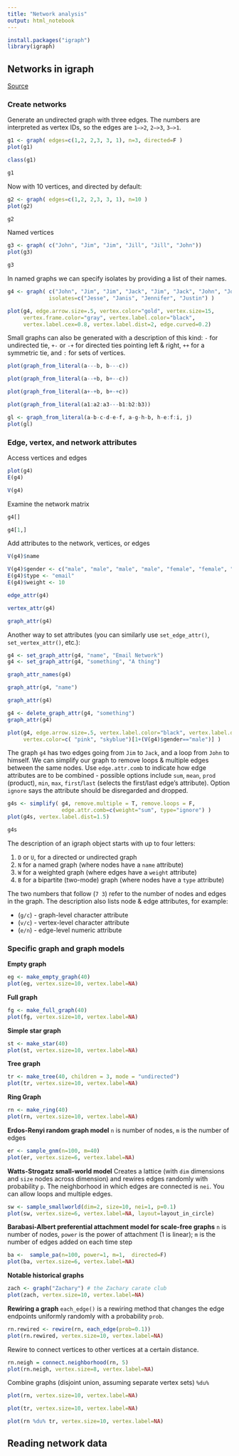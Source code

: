 ```yaml
---
title: "Network analysis"
output: html_notebook
---
```


```r
install.packages("igraph")
library(igraph) 
```

## Networks in igraph
[Source](http://kateto.net/ruworkshop#1_introduction_to_r)

### Create networks

Generate an undirected graph with three edges. The numbers are interpreted as vertex IDs, so the edges are `1–>2`, `2–>3`, `3–>1`.

```r
g1 <- graph( edges=c(1,2, 2,3, 3, 1), n=3, directed=F ) 
plot(g1)
```
```r
class(g1)
```

```r
g1
```

Now with 10 vertices, and directed by default:

```r
g2 <- graph( edges=c(1,2, 2,3, 3, 1), n=10 )
plot(g2)
```

```r
g2
```

Named vertices

```r
g3 <- graph( c("John", "Jim", "Jim", "Jill", "Jill", "John")) 
plot(g3)
```

```r
g3
```

In named graphs we can specify isolates by providing a list of their names.

```r
g4 <- graph( c("John", "Jim", "Jim", "Jack", "Jim", "Jack", "John", "John"), 
             isolates=c("Jesse", "Janis", "Jennifer", "Justin") )  

plot(g4, edge.arrow.size=.5, vertex.color="gold", vertex.size=15, 
     vertex.frame.color="gray", vertex.label.color="black", 
     vertex.label.cex=0.8, vertex.label.dist=2, edge.curved=0.2) 
```

Small graphs can also be generated with a description of this kind: `-` for undirected tie, `+-` or `-+` for directed ties pointing left & right, `++` for a symmetric tie, and `:` for sets of vertices.

```r
plot(graph_from_literal(a---b, b---c))
```

```r
plot(graph_from_literal(a--+b, b+--c))
```

```r
plot(graph_from_literal(a+-+b, b+-+c)) 
```

```r
plot(graph_from_literal(a1:a2:a3---b1:b2:b3))
```

```r
gl <- graph_from_literal(a-b-c-d-e-f, a-g-h-b, h-e:f:i, j)
plot(gl)
```

### Edge, vertex, and network attributes

Access vertices and edges

```r
plot(g4)
E(g4)
```

```r
V(g4)
```

Examine the network matrix
```r
g4[]
```

```r
g4[1,]
```

Add attributes to the network, vertices, or edges

```r
V(g4)$name
```

```r
V(g4)$gender <- c("male", "male", "male", "male", "female", "female", "male")
E(g4)$type <- "email" 
E(g4)$weight <- 10

edge_attr(g4)
```

```r
vertex_attr(g4)
```

```r
graph_attr(g4)
```

Another way to set attributes (you can similarly use `set_edge_attr()`, `set_vertex_attr()`, etc.):
```r
g4 <- set_graph_attr(g4, "name", "Email Network")
g4 <- set_graph_attr(g4, "something", "A thing")

graph_attr_names(g4)
```

```r
graph_attr(g4, "name")
```

```r
graph_attr(g4)
```

```r
g4 <- delete_graph_attr(g4, "something")
graph_attr(g4)
```

```r
plot(g4, edge.arrow.size=.5, vertex.label.color="black", vertex.label.dist=1.5,
     vertex.color=c( "pink", "skyblue")[1+(V(g4)$gender=="male")] ) 
```

The graph `g4` has two edges going from `Jim` to `Jack`, and a loop from `John` to himself. We can simplify our graph to remove loops & multiple edges between the same nodes. Use `edge.attr.comb` to indicate how edge attributes are to be combined - possible options include `sum`, `mean`, `prod` (product), `min`, `max`, `first`/`last` (selects the first/last edge’s attribute). Option `ignore` says the attribute should be disregarded and dropped.

```r
g4s <- simplify( g4, remove.multiple = T, remove.loops = F, 
                 edge.attr.comb=c(weight="sum", type="ignore") )
plot(g4s, vertex.label.dist=1.5)
```

```r
g4s
```

The description of an igraph object starts with up to four letters:

1. `D` or `U`, for a directed or undirected graph
2. `N` for a named graph (where nodes have a `name` attribute)
3. `W` for a weighted graph (where edges have a `weight` attribute)
4. `B` for a bipartite (two-mode) graph (where nodes have a `type` attribute)

The two numbers that follow (`7 3`) refer to the number of nodes and edges in the graph. The description also lists node & edge attributes, for example:

* (`g/c`) - graph-level character attribute
* (`v/c`) - vertex-level character attribute
* (`e/n`) - edge-level numeric attribute

### Specific graph and graph models 

**Empty graph**
```r
eg <- make_empty_graph(40)
plot(eg, vertex.size=10, vertex.label=NA)
```

**Full graph**
```r
fg <- make_full_graph(40)
plot(fg, vertex.size=10, vertex.label=NA)
```

**Simple star graph**
```r
st <- make_star(40)
plot(st, vertex.size=10, vertex.label=NA) 
```

**Tree graph**
```r
tr <- make_tree(40, children = 3, mode = "undirected")
plot(tr, vertex.size=10, vertex.label=NA) 
```

**Ring Graph**
```r
rn <- make_ring(40)
plot(rn, vertex.size=10, vertex.label=NA)
```

**Erdos-Renyi random graph model**
`n` is number of nodes, `m` is the number of edges
```r
er <- sample_gnm(n=100, m=40) 
plot(er, vertex.size=6, vertex.label=NA) 
```

**Watts-Strogatz small-world model**
Creates a lattice (with `dim` dimensions and `size` nodes across dimension) and rewires edges randomly with probability `p`. The neighborhood in which edges are connected is `nei`. You can allow loops and multiple edges.
```r
sw <- sample_smallworld(dim=2, size=10, nei=1, p=0.1)
plot(sw, vertex.size=6, vertex.label=NA, layout=layout_in_circle)
```

**Barabasi-Albert preferential attachment model for scale-free graphs**
`n` is number of nodes, `power` is the power of attachment (1 is linear); `m` is the number of edges added on each time step
```r
ba <-  sample_pa(n=100, power=1, m=1,  directed=F)
plot(ba, vertex.size=6, vertex.label=NA)
```

**Notable historical graphs**
```r
zach <- graph("Zachary") # the Zachary carate club
plot(zach, vertex.size=10, vertex.label=NA)
```

**Rewiring a graph**
`each_edge()` is a rewiring method that changes the edge endpoints uniformly randomly with a probability `prob`.
```r
rn.rewired <- rewire(rn, each_edge(prob=0.1))
plot(rn.rewired, vertex.size=10, vertex.label=NA)
```

Rewire to connect vertices to other vertices at a certain distance.
```r
rn.neigh = connect.neighborhood(rn, 5)
plot(rn.neigh, vertex.size=8, vertex.label=NA) 
```

Combine graphs (disjoint union, assuming separate vertex sets) `%du%`
```r
plot(rn, vertex.size=10, vertex.label=NA) 
```

```r
plot(tr, vertex.size=10, vertex.label=NA) 
```

```r
plot(rn %du% tr, vertex.size=10, vertex.label=NA) 
```

## Reading network data
